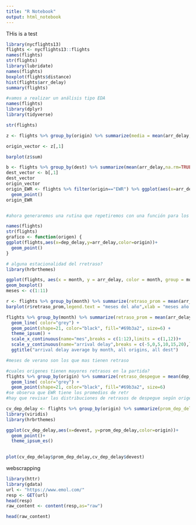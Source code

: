 ```yaml
---
title: "R Notebook"
output: html_notebook
---
```


THis is a test
```r
library(nycflights13)
flights <- nycflights13::flights
names(flights)
str(flights)
library(lubridate)
names(flights)
boxplot(flights$distance)
hist(flights$arr_delay)
summary(flights)

#vamos a realizar un análisis tipo EDA
names(flights)
library(dplyr)
library(tidyverse)

str(flights)

z <- flights %>% group_by(origin) %>% summarize(media = mean(arr_delay,na.rm=TRUE), sum = sum(is.na(arr_delay)==FALSE)+sum(is.na(arr_delay)==TRUE)) 

origin_vector <- z[,1]

barplot(z$sum)

b <- flights %>% group_by(dest) %>% summarize(mean(arr_delay,na.rm=TRUE))
dest_vector <- b[,1]
dest_vector
origin_vector
origin_EWR <- flights %>% filter(origin=="EWR") %>% ggplot(aes(x=arr_delay,y=distance),color=dest)+
  geom_point()
origin_EWR


#ahora generaremos una rutina que repetiremos con una función para los 105 destinos

names(flights)
str(flights)
grafico <- function(origen) {
ggplot(flights,aes(x=dep_delay,y=arr_delay,color=origin))+
  geom_point()
}

# alguna estacionalidad del rretraso?
library(hrbrthemes)

ggplot(flights, aes(x = month, y = arr_delay, color = month, group = month))+
geom_boxplot()
meses <- c(1:11)

r <- flights %>% group_by(month) %>% summarize(retraso_prom = mean(arr_delay,na.rm=TRUE))
barplot(r$retraso_prom,legend.text = "meses del año",xlab = "meses año 2013", ylab = "retraso promedio")

flights %>% group_by(month) %>% summarize(retraso_prom = mean(arr_delay,na.rm=TRUE)) %>% ggplot(aes(x=month,y=retraso_prom))+
  geom_line( color="grey") +
  geom_point(shape=21, color="black", fill="#69b3a2", size=6) +
  theme_ipsum() +
  scale_x_continuous(name="mes",breaks = c(1:12),limits = c(1,12))+
  scale_y_continuous(name="arrival delay",breaks = c(-5,0,5,10,15,20),limits = c(-10,25))+  
  ggtitle("arrival delay average by month, all origins, all dest")

#meses de verano son los que mas tienen retraso

#cuales origenes tienen mayores retrasos en la partida?
flights %>% group_by(origin) %>% summarize(retraso_despegue = mean(dep_delay,na.rm=TRUE)) %>% ggplot(aes(x=origin,y=retraso_despegue))+
  geom_line( color="grey") +
  geom_point(shape=21, color="black", fill="#69b3a2", size=6)
#se observa que EWR tiene los promedios de retr
#hay que revisar las distribuciones de retrasos de despegue según origen

cv_dep_delay <- flights %>% group_by(origin) %>% summarize(prom_dep_delay = mean(dep_delay, na.rm=TRUE), devest = sd(dep_time,na.rm=TRUE))
library(viridis)
library(hrbrthemes)

ggplot(cv_dep_delay,aes(x=devest, y=prom_dep_delay,color=origin))+
  geom_point()+
  theme_ipsum_es()
  

plot(cv_dep_delay$prom_dep_delay,cv_dep_delay$devest)

```



webscrapping
```r
library(httr)
library(gdata)
url <- "https://www.emol.com/"
resp <- GET(url)
head(resp)
raw_content <- content(resp,as="raw")

head(raw_content)

```


```r


```

